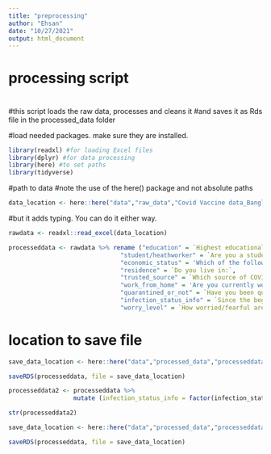 ```yaml
---
title: "preprocessing"
author: "Ehsan"
date: "10/27/2021"
output: html_document
---
```


# processing script
#
#this script loads the raw data, processes and cleans it 
#and saves it as Rds file in the processed_data folder

#load needed packages. make sure they are installed.
```r
library(readxl) #for loading Excel files
library(dplyr) #for data processing
library(here) #to set paths
library(tidyverse)
```

#path to data
#note the use of the here() package and not absolute paths
```r
data_location <- here::here("data","raw_data","Covid Vaccine data_Bangladesh_Abu_Sayeed.xlsx")
```
 

#but it adds typing. You can do it either way.
```r
rawdata <- readxl::read_excel(data_location)
```


```r
processeddata <- rawdata %>% rename ("education" = `Highest educational level`,
                               "student/heathworker" = `Are you a student or worker in the healthcare sector?`,
                               "economic_status" = 'Which of the following categories best describes your current socio-economic situation?',
                               "residence" = `Do you live in:`,
                               "trusted_source" = `Which source of COVID-19 information/advice do you trust the most?`,
                               "work_from_home" = 'Are you currently working/studying from home because of the COVID-19 outbreak?',
                               "quarantined_or_not" = `Have you been quarantined (either at home or else where) at any point in time during the Covid-19 epidemic?`,
                               "infection_status_info" = `Since the beginning of the COVID-19 outbreak, do you have information on your infection status?`,
                               "worry_level" = `How worried/fearful are you about becoming (re)infected by the coronavirus?: On a scale of 1 to 5`,)
```



# location to save file
```r
save_data_location <- here::here("data","processed_data","processeddata.rds")
```

```r
saveRDS(processeddata, file = save_data_location)
```

```r
processeddata2 <- processeddata %>%
                  mutate (infection_status_info = factor(infection_status_info)) 
```
                             



```r
str(processeddata2)
```

```r
save_data_location <- here::here("data","processed_data","processeddata2.rds")
```

```r
saveRDS(processeddata, file = save_data_location)
```
